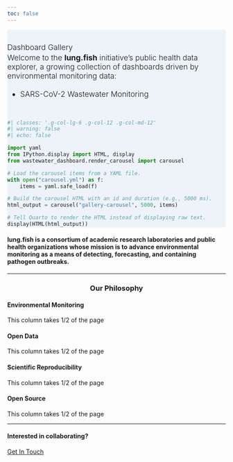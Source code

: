 ```yaml
---
toc: false
---
```


::: {#hero-banner .column-screen}
::: {.grid .column-page}
::: {.headline .g-col-lg-6 .g-col-12 .g-col-md-12}
::: h1
Dashboard Gallery
:::

Welcome to the **lung.fish** initiative's public health data explorer, a growing collection of dashboards driven by environmental monitoring data:

-   [SARS-CoV-2 Wastewater Monitoring](dashboard1.qmd)

:::

```python
#| classes: '.g-col-lg-6 .g-col-12 .g-col-md-12'
#| warning: false
#| echo: false

import yaml
from IPython.display import HTML, display
from wastewater_dashboard.render_carousel import carousel

# Load the carousel items from a YAML file.
with open("carousel.yml") as f:
    items = yaml.safe_load(f)

# Build the carousel HTML with an id and duration (e.g., 5000 ms).
html_output = carousel("gallery-carousel", 5000, items)

# Tell Quarto to render the HTML instead of displaying raw text.
display(HTML(html_output))

```
:::
:::

::: {#gallery .column-page}
:::

```{=html}
<style>

#hero-banner {
  padding-top: 30px;
  background-color: rgb(237,243,249);
}

#quarto-content main { 
  margin-top: 0;
  padding-top: 0;
}

html {
  scroll-behavior: smooth;
}

.headline {
  font-size: 1.25em;
  font-weight: 300;
  padding-bottom: 1em;
}

.headline p {
  margin: 0;
  padding-bottom: 0.2rem;
}

.headline a {
  text-decoration: none;
}

.headline ul li {
  margin-bottom: 0.3em;
}

.carousel.card {
  padding-top: 2em;
}

.carousel img {
  width: 70%;
  margin-bottom: 110px;
}

.carousel-control-prev-icon, .carousel-control-next-icon {
  margin-bottom: 110px;
}

.carousel-caption {
  padding-top: 1em;
}

.touch {
  
}
</style>
```

#### **lung.fish** is a consortium of academic research laboratories and public health organizations whose mission is to advance environmental monitoring as a means of detecting, forecasting, and containing pathogen outbreaks.

---

### Our Philosophy {style="text-align: center"}

::: {.grid}

::: {.g-col-6}

#### Environmental Monitoring

This column takes 1/2 of the page

#### Open Data

This column takes 1/2 of the page

:::

::: {.g-col-6}

#### Scientific Reproducibility

This column takes 1/2 of the page

#### Open Source

This column takes 1/2 of the page

:::

:::

---

#### Interested in collaborating?

[Get In Touch](/docs/get-started/index.qmd){.btn-action-primary .btn-action .btn .btn-success .btn-lg role="button"}
